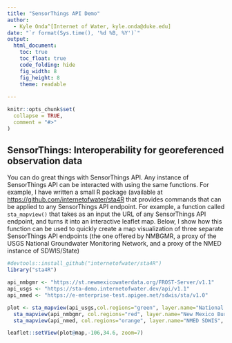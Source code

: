 ```yaml
---
title: "SensorThings API Demo"
author: 
  - Kyle Onda^[Internet of Water, kyle.onda@duke.edu]
date: "`r format(Sys.time(), '%d %B, %Y')`"
output: 
  html_document:
    toc: true
    toc_float: true
    code_folding: hide
    fig_width: 8
    fig_height: 8
    theme: readable
  
---
```



```r
knitr::opts_chunk$set(
  collapse = TRUE,
  comment = "#>"
)


```
## SensorThings: Interoperability for georeferenced observation data

You can do great things with SensorThings API. Any instance of SensorThings API can be interacted with using the same functions. For example, I have written a small R package (available at [https://github.com/internetofwater/sta4R](https://github.com/internetofwater/sta4R) that provides commands that can be applied to any SensorThings API endpoint. For example, a function called `sta_mapview()` that takes as an input the URL of any SensorThings API endpoint, and turns it into an interactive leaflet map. Below, I show how this function can be used to quickly create a map visualization of three separate SensorThings API endpoints (the one offered by NMBGMR, a proxy of the USGS National Groundwater Monitoring Network, and a proxy of the NMED instance of SDWIS/State)

```r
#devtools::install_github("internetofwater/sta4R")
library("sta4R")

api_nmbgmr <- "https://st.newmexicowaterdata.org/FROST-Server/v1.1"
api_usgs <- "https://sta-demo.internetofwater.dev/api/v1.1"
api_nmed <- "https://e-enterprise-test.apigee.net/sdwis/sta/v1.0"

plot <- sta_mapview(api_usgs,col.regions="green", layer.name="National Groundwater Monitoring Network") + 
  sta_mapview(api_nmbgmr, col.regions="red", layer.name="New Mexico Bureau of Geology and Mineral Resources") + 
  sta_mapview(api_nmed, col.regions="orange", layer.name="NMED SDWIS", cex=3)

leaflet::setView(plot@map,-106,34.6, zoom=7)
```



